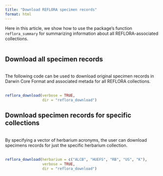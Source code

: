 ```yaml
---
title: "Download REFLORA specimen records"
format: html
---
```


Here in this article, we show how to use the package's function `reflora_summary` for summarizing information about all REFLORA-associated collections.\
\

## Download all specimen records

\
The following code can be used to download original specimen records in Darwin Core Format and associated metada for all REFLORA collections.\
\

``` r
reflora_download(verbose = TRUE,
                 dir = "reflora_download")
```

## Download specimen records for specific collections

\
By specifying a vector of herbarium acronyms, the user can download specimens records for just the specific herbarium collection.\
\

``` r
reflora_download(herbarium = c("ALCB", "HUEFS", "RB", "US", "K"),
                 verbose = TRUE,
                 dir = "reflora_download")
```
